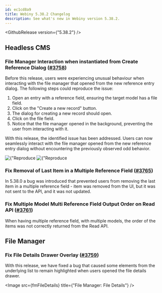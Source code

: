 ```yaml
---
id: ec1cd8a9
title: Webiny 5.38.2 Changelog
description: See what's new in Webiny version 5.38.2.
---
```



<GithubRelease version={"5.38.2"} />

## Headless CMS

### File Manager Interaction when instantiated from Create Reference Dialog ([#3758](https://github.com/webiny/webiny-js/pull/3758))

Before this release, users were experiencing unusual behaviour when interacting with the file manager that opened from the new reference entry dialog. The following steps could reproduce the issue:

1. Open an entry with a reference field, ensuring the target model has a file field.
2. Click on the "Create a new record" button.
3. The dialog for creating a new record should open.
4. Click on the file field.
5. Notice that the file manager opened in the background, preventing the user from interacting with it.

With this release, the identified issue has been addressed. Users can now seamlessly interact with the file manager opened from the new reference entry dialog without encountering the previously observed odd behavior.

<Gallery>
  <Image
    src={hcmsFm1}
    alt={"Reproduce bug: Step 1"}
  />
  <Image
    src={hcmsFm2}
    alt={"Reproduce bug: Step 2"}
  />
</Gallery>

### Fix Removal of Last Item in a Multiple Reference Field ([#3765](https://github.com/webiny/webiny-js/pull/3765))

In 5.38.0 a bug was introduced that prevented users from removing the last item in a multiple reference field - item was removed from the UI, but it was not sent to the API, and it was not updated.

### Fix Multiple Model Multi Reference Field Output Order on Read API ([#3761](https://github.com/webiny/webiny-js/pull/3761))

When having multiple reference field, with multiple models, the order of the items was not correctly returned from the Read API.

## File Manager

### Fix File Details Drawer Overlay ([#3759](https://github.com/webiny/webiny-js/pull/3759))

With this release, we have fixed a bug that caused some elements from the underlying list to remain highlighted when users opened the file details drawer.

<Image src={fmFileDetails} title={"File Manager: File Details"} />
